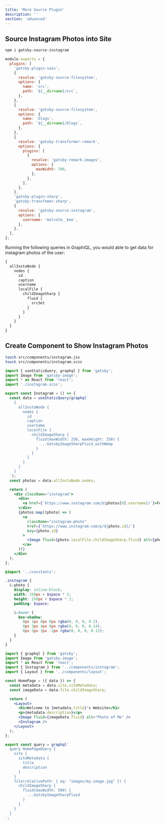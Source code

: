 ```yaml
---
title: 'More Source Plugin'
description: ''
section: 'advanced'
---
```


## Source Instagram Photos into Site

```bash
npm i gatsby-source-instagram
```

```js title="gatsby-config.js" {32-37}
module.exports = {
  plugins: [
    'gatsby-plugin-sass',
    {
      resolve: 'gatsby-source-filesystem',
      options: {
        name: 'src',
        path: `${__dirname}/src`,
      },
    },
    {
      resolve: 'gatsby-source-filesystem',
      options: {
        name: 'blogs',
        path: `${__dirname}/blogs`,
      },
    },
    {
      resolve: 'gatsby-transformer-remark',
      options: {
        plugins: [
          {
            resolve: 'gatsby-remark-images',
            options: {
              maxWidth: 700,
            },
          },
        ],
      },
    },
    'gatsby-plugin-sharp',
    'gatsby-transfomer-sharp',
    {
      resolve: 'gatsby-source-instagram',
      options: {
        username: 'malcolm__kee',
      },
    },
  ],
};
```

Running the following queries in GraphiQL, you would able to get data for instagram photos of the user:

```graphql
{
  allInstaNode {
    nodes {
      id
      caption
      username
      localFile {
        childImageSharp {
          fluid {
            srcSet
          }
        }
      }
    }
  }
}
```

## Create Component to Show Instagram Photos

```bash
touch src/components/instagram.jsx
touch src/components/instagram.scss
```

```jsx title="src/components/instagram.jsx"
import { useStaticQuery, graphql } from 'gatsby';
import Image from 'gatsby-image';
import * as React from 'react';
import './instagram.scss';

export const Instagram = () => {
  const data = useStaticQuery(graphql`
    {
      allInstaNode {
        nodes {
          id
          caption
          username
          localFile {
            childImageSharp {
              fluid(maxWidth: 250, maxHeight: 250) {
                ...GatsbyImageSharpFluid_withWebp
              }
            }
          }
        }
      }
    }
  `);
  const photos = data.allInstaNode.nodes;

  return (
    <div className="instagram">
      <div>
        <a href={`https://www.instagram.com/${photos[0].username}/`}>Follow me on Instagram</a>
      </div>
      {photos.map((photo) => (
        <a
          className="instagram-photo"
          href={`https://www.instagram.com/p/${photo.id}/`}
          key={photo.id}
        >
          <Image fluid={photo.localFile.childImageSharp.fluid} alt={photo.caption} />
        </a>
      ))}
    </div>
  );
};
```

```scss title="src/components/instagram.scss"
@import '../constants';

.instagram {
  &-photo {
    display: inline-block;
    width: 250px + $space * 2;
    height: 250px + $space * 2;
    padding: $space;

    &:hover {
      box-shadow:
        0px 1px 8px 0px rgba(0, 0, 0, 0.2),
        0px 3px 4px 0px rgba(0, 0, 0, 0.14),
        0px 3px 3px -2px rgba(0, 0, 0, 0.12);
    }
  }
}
```

```jsx title="src/pages/index.js" {3,15}
import { graphql } from 'gatsby';
import Image from 'gatsby-image';
import * as React from 'react';
import { Instagram } from '../components/instagram';
import { Layout } from '../components/layout';

const HomePage = ({ data }) => {
  const metadata = data.site.siteMetadata;
  const imageData = data.file.childImageSharp;

  return (
    <Layout>
      <h1>Welcome to {metadata.title}'s Website</h1>
      <p>{metadata.description}</p>
      <Image fluid={imageData.fluid} alt="Photo of Me" />
      <Instagram />
    </Layout>
  );
};

export const query = graphql`
  query HomePageQuery {
    site {
      siteMetadata {
        title
        description
      }
    }
    file(relativePath: { eq: "images/my-image.jpg" }) {
      childImageSharp {
        fluid(maxWidth: 500) {
          ...GatsbyImageSharpFluid
        }
      }
    }
  }
`;
```
